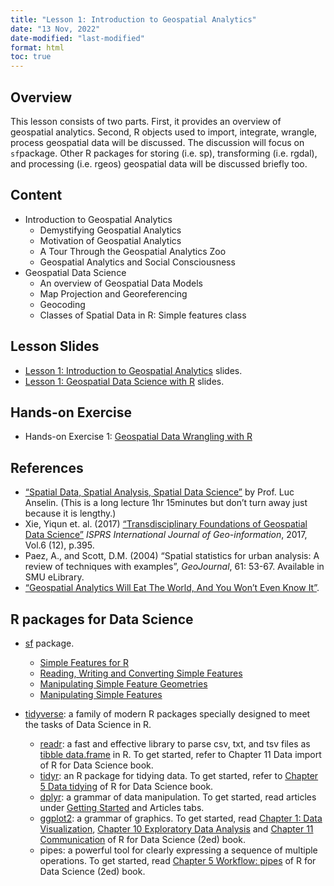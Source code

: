 ```yaml
---
title: "Lesson 1: Introduction to Geospatial Analytics"
date: "13 Nov, 2022"
date-modified: "last-modified"
format: html
toc: true
---
```


## Overview

This lesson consists of two parts.  First, it provides an overview of geospatial analytics. Second, R objects used to import, integrate, wrangle, process geospatial data will be discussed. The discussion will focus on `sf`package. Other R packages for storing (i.e. sp), transforming (i.e. rgdal), and processing (i.e. rgeos) geospatial data will be discussed briefly too.

## Content

-   Introduction to Geospatial Analytics
    -   Demystifying Geospatial Analytics
    -   Motivation of Geospatial Analytics
    -   A Tour Through the Geospatial Analytics Zoo
    -   Geospatial Analytics and Social Consciousness
-   Geospatial Data Science
    -   An overview of Geospatial Data Models
    -   Map Projection and Georeferencing
    -   Geocoding
    -   Classes of Spatial Data in R: Simple features class 

## Lesson Slides

-   [Lesson 1: Introduction to Geospatial Analytics](..\lesson\Lesson01\Lesson01-Introduction_to_GAA.html) slides.
-   [Lesson 1: Geospatial Data Science with R](..\lesson\Lesson01\Lesson01-GDS.html) slides.

## Hands-on Exercise

-   Hands-on Exercise 1: [Geospatial Data Wrangling with R](https://r4gdsa.netlify.app/chap01.html)

## References

-   ["Spatial Data, Spatial Analysis, Spatial Data Science"](https://www.youtube.com/watch?v=MmCYeJ27DsA) by Prof. Luc Anselin. (This is a long lecture 1hr 15minutes but don't turn away just because it is lengthy.)
-   Xie, Yiqun et. al. (2017) ["Transdisciplinary Foundations of Geospatial Data Science"](https://www.mdpi.com/2220-9964/6/12/395) *ISPRS International Journal of Geo-information*, 2017, Vol.6 (12), p.395.
-   Paez, A., and Scott, D.M. (2004) "Spatial statistics for urban analysis: A review of techniques with examples", *GeoJournal*, 61: 53-67. Available in SMU eLibrary.
-   ["Geospatial Analytics Will Eat The World, And You Won't Even Know It"](https://www.forbes.com/sites/forbestechcouncil/2018/07/16/geospatial-analytics-will-eat-the-world-and-you-wont-even-know-it/#31f961db726a).

## R packages for Data Science

-   [sf](https://r-spatial.github.io/sf/) package.

    -   [Simple Features for R](https://r-spatial.github.io/sf/articles/sf1.html)
    -   [Reading, Writing and Converting Simple Features](https://r-spatial.github.io/sf/articles/sf2.html)
    -   [Manipulating Simple Feature Geometries](https://r-spatial.github.io/sf/articles/sf3.html)
    -   [Manipulating Simple Features](https://r-spatial.github.io/sf/articles/sf4.html)

-   [tidyverse](https://www.tidyverse.org/): a family of modern R packages specially designed to meet the tasks of Data Science in R.

    -   [readr](https://readr.tidyverse.org/): a fast and effective library to parse csv, txt, and tsv files as [tibble data.frame](https://r4ds.had.co.nz/tibbles.html) in R. To get started, refer to Chapter 11 Data import of R for Data Science book.\
    -   [tidyr](https://tidyr.tidyverse.org/): an R package for tidying data. To get started, refer to [Chapter 5 Data tidying](https://r4ds.hadley.nz/data-tidy) of R for Data Science book.\
    -   [dplyr](https://dplyr.tidyverse.org/): a grammar of data manipulation. To get started, read articles under [Getting Started](https://dplyr.tidyverse.org/articles/dplyr.html) and Articles tabs.
    -   [ggplot2](https://ggplot2.tidyverse.org/): a grammar of graphics. To get started, read [Chapter 1: Data Visualization](https://r4ds.hadley.nz/data-visualize), [Chapter 10 Exploratory Data Analysis](https://r4ds.hadley.nz/eda) and [Chapter 11 Communication](https://r4ds.hadley.nz/communication) of R for Data Science (2ed) book.
    -   pipes: a powerful tool for clearly expressing a sequence of multiple operations. To get started, read [Chapter 5 Workflow: pipes](https://r4ds.had.co.nz/pipes.html) of R for Data Science (2ed) book.
